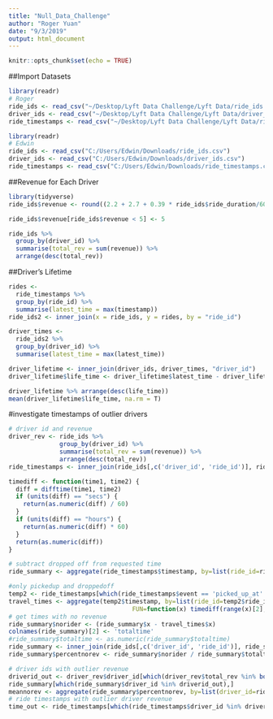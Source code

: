 ```yaml
---
title: "Null_Data_Challenge"
author: "Roger Yuan"
date: "9/3/2019"
output: html_document
---
```


```r
knitr::opts_chunk$set(echo = TRUE)
```

##Import Datasets
```r
library(readr)
# Roger
ride_ids <- read_csv("~/Desktop/Lyft Data Challenge/Lyft Data/ride_ids.csv")
driver_ids <- read_csv("~/Desktop/Lyft Data Challenge/Lyft Data/driver_ids.csv")
ride_timestamps <- read_csv("~/Desktop/Lyft Data Challenge/Lyft Data/ride_timestamps.csv")
```

```r
library(readr)
# Edwin
ride_ids <- read_csv("C:/Users/Edwin/Downloads/ride_ids.csv")
driver_ids <- read_csv("C:/Users/Edwin/Downloads/driver_ids.csv")
ride_timestamps <- read_csv("C:/Users/Edwin/Downloads/ride_timestamps.csv")
```

##Revenue for Each Driver
```r
library(tidyverse)
ride_ids$revenue <- round((2.2 + 2.7 + 0.39 * ride_ids$ride_duration/60 + 0.91 * 0.000621371 * ride_ids$ride_distance) * (1 + ride_ids$ride_prime_time/100), digits = 2)

ride_ids$revenue[ride_ids$revenue < 5] <- 5

ride_ids %>% 
  group_by(driver_id) %>% 
  summarise(total_rev = sum(revenue)) %>% 
  arrange(desc(total_rev))
```

##Driver's Lifetime
```r
rides <- 
  ride_timestamps %>% 
  group_by(ride_id) %>% 
  summarise(latest_time = max(timestamp))
ride_ids2 <- inner_join(x = ride_ids, y = rides, by = "ride_id")

driver_times <- 
  ride_ids2 %>% 
  group_by(driver_id) %>% 
  summarise(latest_time = max(latest_time))

driver_lifetime <- inner_join(driver_ids, driver_times, "driver_id")
driver_lifetime$life_time <- driver_lifetime$latest_time - driver_lifetime$driver_onboard_date

driver_lifetime %>% arrange(desc(life_time))
mean(driver_lifetime$life_time, na.rm = T)
```

#investigate timestamps of outlier drivers
```r
# driver id and revenue
driver_rev <- ride_ids %>% 
              group_by(driver_id) %>% 
              summarise(total_rev = sum(revenue)) %>% 
              arrange(desc(total_rev))
ride_timestamps <- inner_join(ride_ids[,c('driver_id', 'ride_id')], ride_timestamps, by='ride_id')

timediff <- function(time1, time2) {
  diff = difftime(time1, time2)
  if (units(diff) == "secs") {
    return(as.numeric(diff) / 60)
  }
  if (units(diff) == "hours") {
    return(as.numeric(diff) * 60)
  }
  return(as.numeric(diff))
}

# subtract dropped off from requested time
ride_summary <- aggregate(ride_timestamps$timestamp, by=list(ride_id=ride_timestamps$ride_id), FUN=function(x)timediff(range(x)[2], range(x)[1]))

#only pickedup and droppedoff
temp2 <- ride_timestamps[which(ride_timestamps$event == 'picked_up_at' | ride_timestamps$event == 'dropped_off_at'),]
travel_times <- aggregate(temp2$timestamp, by=list(ride_id=temp2$ride_id), 
                                  FUN=function(x) timediff(range(x)[2], range(x)[1]))
# get times with no revenue
ride_summary$norider <- (ride_summary$x - travel_times$x)
colnames(ride_summary)[2] <- 'totaltime'
#ride_summary$totaltime <- as.numeric(ride_summary$totaltime)
ride_summary <- inner_join(ride_ids[,c('driver_id', 'ride_id')], ride_summary, by='ride_id')
ride_summary$percentnorev <- ride_summary$norider / ride_summary$totaltime
```


```r
# driver ids with outlier revenue
driverid_out <- driver_rev$driver_id[which(driver_rev$total_rev %in% boxplot(driver_rev$total_rev)$out)]
ride_summary[which(ride_summary$driver_id %in% driverid_out),]
meannorev <- aggregate(ride_summary$percentnorev, by=list(driver_id=ride_summary$driver_id), FUN=mean)
# ride timestamps with outlier driver revenue
time_out <- ride_timestamps[which(ride_timestamps$driver_id %in% driver_out),]
```